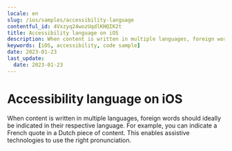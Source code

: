 ```yaml
---
locale: en
slug: /ios/samples/accessibility-language
contentful_id: 4Vxzyq24wozUqdlKHQIK2t
title: Accessibility language on iOS
description: When content is written in multiple languages, foreign words should ideally be indicated in their respective language.
keywords: [iOS, accessibility, code sample]
date: 2023-01-23
last_update:
  date: 2023-01-23
---
```


# Accessibility language on iOS

When content is written in multiple languages, foreign words should ideally be indicated in their respective language. For example, you can indicate a French quote in a Dutch piece of content. This enables assistive technologies to use the right pronunciation.

<CodeSample id="accessibility-language" platform="ios" locale="en"/>
